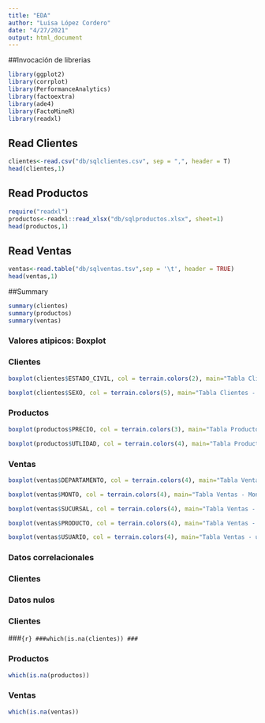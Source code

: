 ```yaml
---
title: "EDA"
author: "Luisa López Cordero"
date: "4/27/2021"
output: html_document
---
```




##Invocación de librerias
```r
library(ggplot2)
library(corrplot)
library(PerformanceAnalytics)
library(factoextra)
library(ade4)
library(FactoMineR)
library(readxl)
```

## Read Clientes
```r
clientes<-read.csv("db/sqlclientes.csv", sep = ",", header = T)
head(clientes,1)
```

## Read Productos
```r
require("readxl")
productos<-readxl::read_xlsx("db/sqlproductos.xlsx", sheet=1)
head(productos,1)
```

## Read Ventas
```r
ventas<-read.table("db/sqlventas.tsv",sep = '\t', header = TRUE)
head(ventas,1)
```

##Summary
```r
summary(clientes)
summary(productos)
summary(ventas)

```

### Valores atipicos: Boxplot
### Clientes
```r
boxplot(clientes$ESTADO_CIVIL, col = terrain.colors(2), main="Tabla Clientes - Est Civil")
```

```r
boxplot(clientes$SEXO, col = terrain.colors(5), main="Tabla Clientes - Sexo")
```

### Productos
```r
boxplot(productos$PRECIO, col = terrain.colors(3), main="Tabla Productos - Precio")
```

```r
boxplot(productos$UTLIDAD, col = terrain.colors(4), main="Tabla Productos - Utilidad")
```

### Ventas
```r
boxplot(ventas$DEPARTAMENTO, col = terrain.colors(4), main="Tabla Ventas - Departamento")
```

```r
boxplot(ventas$MONTO, col = terrain.colors(4), main="Tabla Ventas - Monto")
```

```r
boxplot(ventas$SUCURSAL, col = terrain.colors(4), main="Tabla Ventas - Sucursal")
```

```r
boxplot(ventas$PRODUCTO, col = terrain.colors(4), main="Tabla Ventas - Producto")
```

```r
boxplot(ventas$USUARIO, col = terrain.colors(4), main="Tabla Ventas - usuario")
```

### Datos correlacionales
### Clientes

### Datos nulos
### Clientes
###```{r}
###which(is.na(clientes))
###```

### Productos
```r
which(is.na(productos))
```

### Ventas
```r
which(is.na(ventas))
```





